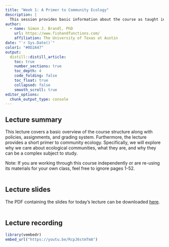 ```yaml
---
title: "Week 1: A Primer to Community Ecology"
description: |
  This session provides basic information about the course as taught in Spring 2025, as well as a primer to the field of community ecology. 
author:
  - name: Simon J. Brandl, PhD
    url: https://www.fishandfunctions.com/
    affiliation: The University of Texas at Austin
date: "`r Sys.Date()`"
color1: "#0D2A47"
output:
  distill::distill_article:
    toc: true
    number_sections: true
    toc_depth: 4
    code_folding: false
    toc_float: true
    collapsed: false
    smooth_scroll: true
editor_options: 
  chunk_output_type: console
---
```


## Lecture summary

This lecture covers a basic overview of the course structure along with policies, assignments, and grading system. Furthermore, the lecture provides a short primer to community ecology. Specifically, we will explore why we care about ecological communities, what they are, and why they can be a complex subject to study.

Note: If you are working through this course independently or are re-using its materials for your own class, feel free to ignore pages 1-52. 
<br>
<br>

## Lecture slides

The PDF containing the slides for today's lecture can be downloaded [here](lectures/1_Introduction_2025.pdf).
<br>
<br>

## Lecture recording

```r
library(vembedr)
embed_url("https://youtu.be/RcpJ6stmTmA")
```
<br>
<br>

